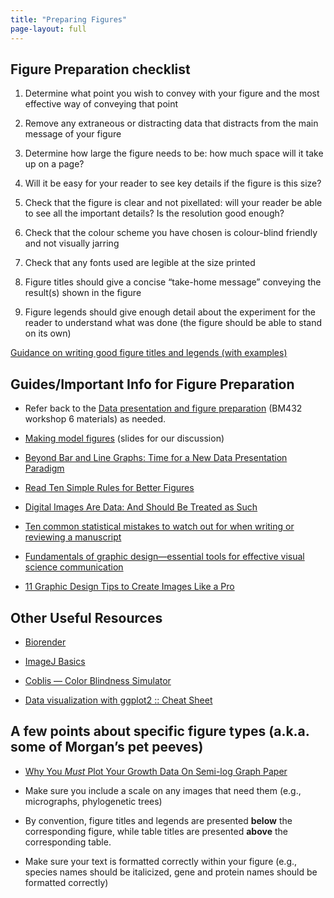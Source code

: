 ```yaml
---
title: "Preparing Figures"
page-layout: full
---
```


## Figure Preparation checklist

1.  Determine what point you wish to convey with your figure and the most effective way of conveying that point

2.  Remove any extraneous or distracting data that distracts from the main message of your figure

3.  Determine how large the figure needs to be: how much space will it take up on a page?

4.  Will it be easy for your reader to see key details if the figure is this size?

5.  Check that the figure is clear and not pixellated: will your reader be able to see all the important details? Is the resolution good enough?

6.  Check that the colour scheme you have chosen is colour-blind friendly and not visually jarring

7.  Check that any fonts used are legible at the size printed

8.  Figure titles should give a concise "take-home message" conveying the result(s) shown in the figure

9.  Figure legends should give enough detail about the experiment for the reader to understand what was done (the figure should be able to stand on its own)

[Guidance on writing good figure titles and legends (with examples)](./assets/FigureTitleLegend.docx)

## Guides/Important Info for Figure Preparation

-   Refer back to the [Data presentation and figure preparation](https://sipbs-compbiol.github.io/BM432/notebooks/04-data_presentation_workshop.html) (BM432 workshop 6 materials) as needed.

-   [Making model figures](./assets/Making_model_figures_workshop.pptx) (slides for our discussion)

-   [Beyond Bar and Line Graphs: Time for a New Data Presentation Paradigm](https://journals.plos.org/plosbiology/article?id=10.1371/journal.pbio.1002128)

-   [Read Ten Simple Rules for Better Figures](https://doi.org/10.1371/journal.pcbi.1003833)

-   [Digital Images Are Data: And Should Be Treated as Such](https://www.ncbi.nlm.nih.gov/pmc/articles/PMC4210356/)

-   [Ten common statistical mistakes to watch out for when writing or reviewing a manuscript](https://elifesciences.org/articles/48175)

-   [Fundamentals of graphic design---essential tools for effective visual science communication](https://www.facetsjournal.com/doi/10.1139/facets-2018-0049)

-   [11 Graphic Design Tips to Create Images Like a Pro](https://blog.snappa.com/graphic-design-tips/)

## Other Useful Resources

-   [Biorender](https://www.biorender.com/)

-   [ImageJ Basics](https://imagej.nih.gov/ij/docs/pdfs/ImageJ.pdf)

-   [Coblis --- Color Blindness Simulator](https://www.color-blindness.com/coblis-color-blindness-simulator/)

-   [Data visualization with ggplot2 :: Cheat Sheet](https://rstudio.github.io/cheatsheets/html/data-visualization.html?_gl=1*yq93b*_ga*NDg4Mzg2NDQ4LjE2OTI4ODYzNzY.*_ga_2C0WZ1JHG0*MTY5MzIyOTcyMy41LjAuMTY5MzIyOTcyMy4wLjAuMA..)

::: callout-tip
## A few points about specific figure types (a.k.a. some of Morgan's pet peeves)

-   [Why You *Must* Plot Your Growth Data On Semi-log Graph Paper](https://schaechter.asmblog.org/schaechter/2018/07/why-you-must-plot-your-growth-data-on-semi-log-graph-paper.html)

-   Make sure you include a scale on any images that need them (e.g., micrographs, phylogenetic trees)

-   By convention, figure titles and legends are presented **below** the corresponding figure, while table titles are presented **above** the corresponding table.

-   Make sure your text is formatted correctly within your figure (e.g., species names should be italicized, gene and protein names should be formatted correctly)
:::
